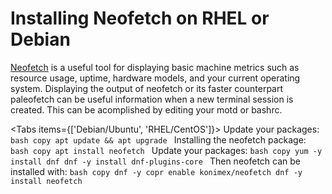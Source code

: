 
# Installing Neofetch on RHEL or Debian
[Neofetch](https://github.com/dylanaraps/neofetch) is a useful tool for displaying basic machine metrics such as resource usage, uptime, hardware models, and your current operating system. Displaying the output of neofetch or its faster counterpart paleofetch can be useful information when a new terminal session is created. This can be acomplished by editing your motd or bashrc.

<Tabs items={['Debian/Ubuntu', 'RHEL/CentOS']}>
  <Tab>
    Update your packages:
    ```bash copy
    apt update && apt upgrade
    ```
    Installing the neofetch package:
    ```bash copy
    apt install neofetch
    ```
  </Tab>
  <Tab>
    Update your packages:
    ```bash copy
    yum -y install dnf
    dnf -y install dnf-plugins-core
    ```
    Then neofetch can be installed with:
    ```bash copy
    dnf -y copr enable konimex/neofetch
    dnf -y install neofetch
    ```
  </Tab>
</Tabs>
